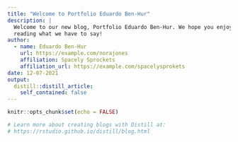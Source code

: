 ```yaml
---
title: "Welcome to Portfolio Eduardo Ben-Hur"
description: |
  Welcome to our new blog, Portfolio Eduardo Ben-Hur. We hope you enjoy 
  reading what we have to say!
author:
  - name: Eduardo Ben-Hur 
    url: https://example.com/norajones
    affiliation: Spacely Sprockets
    affiliation_url: https://example.com/spacelysprokets
date: 12-07-2021
output:
  distill::distill_article:
    self_contained: false
---
```


```r
knitr::opts_chunk$set(echo = FALSE)

# Learn more about creating blogs with Distill at:
# https://rstudio.github.io/distill/blog.html

```



